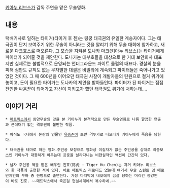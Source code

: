 [[키아누 리브스]]가 감독 주연을 맡은 무술영화.

== 내용 == 
택배기사로 일하는 타이거(타이거 후 첸)는 링쿵 태극권의 유일한 계승자이다. 그는 태극권이 단지 보여주기 위한 무술이 아니라는 것을 알리기 위해 무술 대회에 참가하고, 새로운 다크호스로 떠오른다. 그 모습을 지켜본 도나카 마크(키아누 리브스)는 타이거에게 파이터가 되어줄 것을 제안한다. 도나카는 대부호들을 대상으로 한 거대 보안회사 대표지만 실제로는 불법적으로 운영되는 언더그라운드 파이트 클럽의 대표다. 경찰의 눈을 피해 심판도 규칙도 없는 무차별한 대결은 비밀리에 계속되고 파이터들은 죽어나가고 있었던 것이다. 그 때 600년을 이어오던 태극권 사찰이 개발자들의 탄원으로 철거 위기에 놓이고, 돈이 필요한 타이거는 도나카의 제안을 받아들인다. 파이터가 된 타이거는 점점 잔인한 싸움꾼이 되어가고 자신이 지키고자 했던 태극권도 위기에 처하는데….

== 이야기 거리 ==

 * [[매트릭스]]에서 동양무술의 맛을 본 키아누가 본격적으로 만든 무술영화로 나름 깔끔한 연출과 군더더기 없는 격투씬이 볼만한 작품. 

 * 아직도 국내에서 논란의 인물인 [[유승준]]이 초반 격투가로 나오다가 키아누에게 죽음을 당한다.

 * 태극권을 테마로 하는 영화.주인공 보정으로 영화상 이길자가 없는 주인공을 상대로 최종보스인 키아누가 대등하게 싸우는데 공중을 날라다니는 비현실적인 액션이 간간히 있다.

 * 남자 주인공 역을 맡은 배우인 진호(陈虎 : Tiger Hu Chen)는 과거 키아누 리브스와 한 작품에 출연한 적이 있다. 바로 매트릭스 리로디드 였는데 여기서 무술 스턴트 겸 메로빈지언의 부하 중 한명으로 출연한다. 가장 마지막에 네오에게 끔살 당하는 머리긴 동양인이 바로 진호. ~~매트릭스에서 죽은걸 현실세계에서 복수하네.~~


